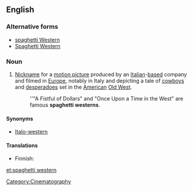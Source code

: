 ==English==
{{wikipedia}}

===Alternative forms===
* [[spaghetti Western]]
* [[Spaghetti Western]]

===Noun===
{{en-noun|sg=[[spaghetti]] [[western]]}}

# {{idiomatic}} [[nickname|Nickname]] for a [[motion picture]] produced by an [[Italian]]-[[based]] company and filmed in [[Europe]], notably in Italy and depicting a tale of [[cowboy]]s and [[desperado]]es set in the [[American]] [[Old West]].
#:''"A Fistful of Dollars" and "Once Upon a Time in the West" are famous '''spaghetti westerns'''.

====Synonyms====
* [[Italo-western]]

====Translations====
{{trans-top|film: a western produced in Europe}}
* Finnish: {{t-|fi|italowestern}}
{{trans-mid}}
{{trans-bottom}}

[[Category:Cinematography]]

[[et:spaghetti western]]